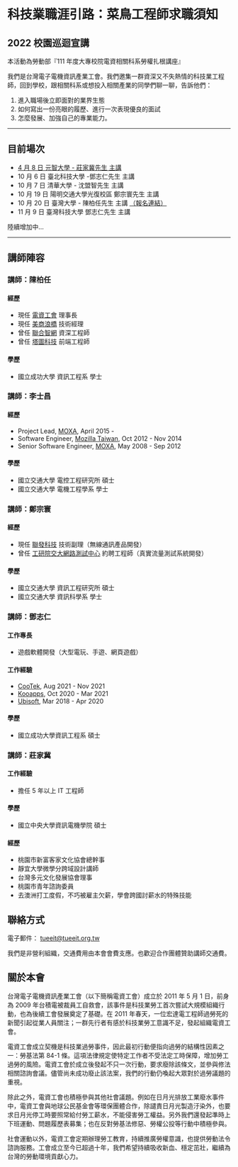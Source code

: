 
# 科技業職涯引路：菜鳥工程師求職須知

<Head>
  <meta property="og:title" content={`科技業職涯引路：菜鳥工程師求職須知 - 台灣電子電機資訊產業工會`} />
  <meta
    property="og:description"
    content="2022 校園巡迴宣講，邀集一群資深又不失熱情的科技業工程師，回到學校，跟相關科系或想投入相關產業的同學們聊一聊"
  />
  <meta property="og:type" content="website" />
</Head>

## 2022 校園巡迴宣講

本活動為勞動部『111 年度大專校院電資相關科系勞權扎根講座』

我們是台灣電子電機資訊產業工會。我們邀集一群資深又不失熱情的科技業工程師，回到學校，跟相關科系或想投入相關產業的同學們聊一聊，告訴他們：

1. 進入職場後立即面對的業界生態
2. 如何寫出一份亮眼的履歷、進行一次表現優良的面試
3. 怎麼發展、加強自己的專業能力。

---

## 目前場次

- [4 月 8 日 元智大學 - 莊家冀先生 主講](/news/20220405)
- 10 月 6 日 臺北科技大學 -鄧志仁先生 主講
- 10 月 7 日 清華大學 - 沈盟智先生 主講
- 10 月 19 日 陽明交通大學光復校區 鄭宗寰先生 主講
- 10 月 20 日 臺灣大學 - 陳柏任先生 主講 [（報名連結）](https://docs.google.com/forms/d/e/1FAIpQLSeRou2Pnn_xwOO-mOIvY2N9aq5XaCm8rJ30NyosDdaeH6s3nQ/viewform?usp=sf_link)
- 11 月 9 日 臺灣科技大學 鄧志仁先生 主講

陸續增加中...

---

## 講師陣容

<Box padding="24px" marginBottom="16px" borderLeft="16px solid #DC3B45">

<HStack justifyContent="space-between" alignItems="center" spacing="16px" pb="16px">

### 講師：陳柏任

<Avatar size="2xl" name="陳柏任" src="/images/proposal/speaker-01.jpeg" showBorder />
</HStack>

#### 經歷

- 現任 [電資工會](https://www.tueeit.org.tw/) 理事長
- 現任 [美商浪橋](https://www.splashtop.com/) 技術經理
- 曾任 [聯合智網](https://www.udicommerce.com/) 資深工程師
- 曾任 [塔圖科技](https://www.tagtoo.com/) 前端工程師

#### 學歷

- 國立成功大學 資訊工程系 學士

</Box>

<Box padding="24px" marginBottom="16px" borderLeft="16px solid #4C769B">
<HStack justifyContent="space-between" alignItems="center" spacing="16px" pb="16px">

### 講師：李士昌

<Avatar size="2xl" name="李士昌" src="/images/proposal/speaker-02.jpeg" />

</HStack>

#### 經歷

- Project Lead, [MOXA](https://www.moxa.com/), April 2015 -
- Software Engineer, [Mozilla Taiwan](https://www.mozilla.org/zh-TW/), Oct 2012 - Nov 2014
- Senior Software Engineer, [MOXA](https://www.moxa.com/), May 2008 - Sep 2012

#### 學歷

- 國立交通大學 電控工程研究所 碩士
- 國立交通大學 電機工程學系 學士

</Box>

<Box padding="24px" marginBottom="16px" borderLeft="16px solid #DC3B45">

<HStack justifyContent="space-between" alignItems="center" spacing="16px" pb="16px">

### 講師：鄭宗寰

<Avatar size="2xl" name="鄭宗寰" src="/images/proposal/speaker-03.jpeg" />

</HStack>

#### 經歷

- 現任 [聯發科技](https://www.mediatek.tw/) 技術副理（無線通訊產品開發）
- 曾任 [工研院交大網路測試中心](https://www.nbl.org.tw/) 約聘工程師（真實流量測試系統開發）

#### 學歷

- 國立交通大學 資訊工程研究所 碩士
- 國立交通大學 資訊科學系 學士

</Box>

<Box padding="24px" marginBottom="16px" borderLeft="16px solid #4C769B">
<HStack justifyContent="space-between" alignItems="center" spacing="16px" pb="16px">

### 講師：鄧志仁

<Avatar size="2xl" name="鄧志仁" src="/images/proposal/speaker-04.jpeg" />

</HStack>

#### 工作專長

- 遊戲軟體開發（大型電玩、手遊、網頁遊戲）

#### 工作經驗

- [CooTek](https://www.cootek.com/), Aug 2021 - Nov 2021
- [Kooapps](https://kooapps.com/), Oct 2020 - Mar 2021
- [Ubisoft](https://www.ubisoft.com/), Mar 2018 - Apr 2020

#### 學歷

- 國立成功大學資訊工程系 碩士

</Box>

<Box padding="24px" marginBottom="32px" borderLeft="16px solid #DC3B45">
<HStack justifyContent="space-between" alignItems="center" spacing="16px" pb="16px">

### 講師：莊家冀

<Avatar size="2xl" name="莊家冀" src="/images/proposal/speaker-05.jpeg" />

</HStack>

#### 工作經驗

- 擔任 5 年以上 IT 工程師

#### 學歷

- 國立中央大學資訊電機學院 碩士

#### 經歷

- 桃園市新富客家文化協會總幹事
- 靜宜大學微學分跨域設計講師
- 台灣多元文化發展協會理事
- 桃園市青年諮詢委員
- 去澳洲打工度假，不巧被雇主欠薪，學會跨國討薪水的特殊技能

</Box>

## 聯絡方式

電子郵件： tueeit@tueeit.org.tw

我們是非營利組織，交通費用由本會會費支應。也歡迎合作團體贊助講師交通費。

## 關於本會

台灣電子電機資訊產業工會（以下簡稱電資工會）成立於 2011 年 5 月 1 日，前身為 2009 年台積電被裁員工自救會，該事件是科技業勞工首次嘗試大規模組織行動，也為後續工會發展奠定了基礎。在 2011 年春天，一位宏達電工程師過勞死的新聞引起從業人員關注；一群先行者有感於科技業勞工意識不足，發起組織電資工會。

電資工會成立契機是科技業過勞事件，因此最初行動便指向過勞的結構性因素之一：勞基法第 84-1 條。這項法律規定使特定工作者不受法定工時保障，增加勞工過勞的風險。電資工會於成立後發起不只一次行動，要求廢除該條文，並參與修法相關諮詢會議。儘管尚未成功廢止該法案，我們的行動仍喚起大眾對於過勞議題的重視。

除此之外，電資工會也積極參與其他社會議題。例如在日月光排放工業廢水事件中，電資工會與地球公民基金會等環保團體合作，除譴責日月光製造汙染外，也要求日月光停工時要照常給付勞工薪水，不能侵害勞工權益。另外我們還發起準時上下班運動、問題履歷表募集；也在反對勞基法修惡、勞權公投等行動中積極參與。

社會運動以外，電資工會定期辦理勞工教育，持續推廣勞權意識，也提供勞動法令諮詢服務。工會成立至今已超過十年，我們希望持續吸收新血、穩定茁壯，繼續為台灣的勞動環境貢獻心力。
